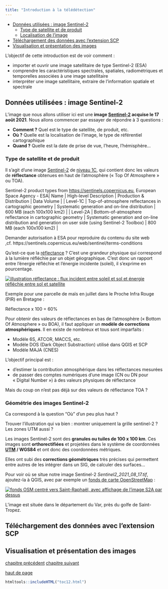 ```yaml
---
title: "Introduction à la télédétection"
---
```


::: {.row}

::: {.content .col-xs-12 .col-sm-8 .col-md-9}

* [Données utilisées : image Sentinel-2](#XII11)
	+ [Type de satellite et de produit](#XII11a)
	+ [Localisation de l'image](#XII11b)
* [Téléchargement des données avec l'extension SCP](#XII12)
* [Visualisation et présentation des images](#XII13)

L'objectif de cette introduction est de voir comment :

* importer et ouvrir une image satellitaire de type Sentinel-2 (ESA)
* comprendre les caractéristiques spectrales, spatiales, radiométriques et temporelles associées à une image satellitaire
* interpréter une image satellitaire, extraire de l’information spatiale et spectrale

## Données utilisées : image Sentinel-2

L'image que nous allons utiliser ici est une **image [Sentinel-2](https://fr.wikipedia.org/wiki/Sentinel-2) acquise le 17 août 2021**. Nous allons commencer par essayer de répondre à 3 questions :

* **Comment ?** Quel est le type de satellite, de produit, etc.
* **Où ?** Quelle est la localisation de l'image, le type de référentiel cartographique
* **Quand ?** Quelle est la date de prise de vue, l'heure, l'hémisphère...

### Type de satellite et de produit

Il s'agit d'une image [Sentinel-2](https://fr.wikipedia.org/wiki/Sentinel-2) de [niveau 1C](https://sentinels.copernicus.eu/web/sentinel/user-guides/sentinel-2-msi/product-types), qui contient donc les valeurs de **réflectance** obtenues en haut de l'atmosphère (« Top Of Atmosphere » ou TOA).

Sentinel-2 product types from [https://sentinels.copernicus.eu](https://sentinels.copernicus.eu/web/sentinel/user-guides/sentinel-2-msi/product-types), European Space Agency - ESA| Name | High-level Description | Production & Distribution | Data Volume |
| Level-1C | Top-of-atmosphere reflectances in cartographic geometry | Systematic generation and on-line distribution | 600 MB (each 100x100 km2) |
| Level-2A | Bottom-of-atmosphere reflectance in cartographic geometry | Systematic generation and on-line distribution and generation on user side (using Sentinel-2 Toolbox) | 800 MB (each 100x100 km2) |

Demander autorisation à ESA pour reproduire du contenu du site web ,cf. https://sentinels.copernicus.eu/web/sentinel/terms-conditions

Qu'est-ce que la [réflectance](https://fr.wikipedia.org/wiki/R%C3%A9flectance) ? C'est une grandeur physique qui correspond à la lumière réfléchie par un objet géographique. C’est donc un rapport entre l’énergie réfléchie et l’énergie incidente (soleil), il s’exprime en pourcentage.

[![illustration réflectance : flux incident entre soleil et sol et énergie réfléchie entre sol et satellite](illustrations/tous/12_01_reflectance.png)](illustrations/tous/12_01_reflectance.svg)

Exemple pour une parcelle de maïs en juillet dans le Proche Infra Rouge (PIR) en Bretagne :

Réflectance x 100 = 60%

Pour obtenir des valeurs de réflectances en bas de l'atmosphère (« Bottom Of Atmosphere » ou BOA), il faut appliquer un **modèle de corrections atmosphériques**. Il en existe de nombreux et tous sont imparfaits :

* Modèle 6S, ATCOR, MACCS, etc.
* Modèle DOS (Dark Object Substraction) utilisé dans QGIS et SCP
* Modèle MAJA (CNES)

L'objectif principal est :

* d'estimer la contribution atmosphérique dans les réflectances mesurées
* de passer des comptes numériques d’une image (CN ou DN pour « Digital Number ») à des valeurs physiques de réflectance

Mais du coup on n'est pas déjà sur des valeurs de réflectance TOA ?

### Géométrie des images Sentinel-2

Ca correspond à la question "Où" d'un peu plus haut ?

Trouver l'illustration qui va bien : montrer uniquement la grille sentinel-2 ? Les zones UTM aussi ?

Les images Sentinel-2 sont des **granules ou tuiles de 100 x 100 km**. Ces images sont **orthorectifiées** et projetées dans le système de coordonnées **[UTM](02_02_coord.html#II22d) / WGS84** et ont donc des coordonnées métriques.

Elles ont subi des **corrections géométriques** très précises qui permettent entre autres de les intégrer dans un SIG, de calculer des surfaces...

Pour voir où se situe notre image Sentinel-2 *Sentinel2\_2021\_08\_17.tif*, ajoutez-la à QGIS, avec par exemple un [fonds de carte OpenStreetMap](03_04_fonds_carte.html#III42a) :

[![fonds OSM centré vers Saint-Raphaël, avec affichage de l'image S2A par dessus](illustrations/tous/12_01_localisation_image_zoom.png)](illustrations/tous/12_01_localisation_image_zoom.png)

L'image est située dans le département du Var, près du golfe de Saint-Tropez.

## Téléchargement des données avec l'extension SCP

## Visualisation et présentation des images

[chapitre précédent](12_00_teledetection.html)
[chapitre suivant](12_02_info_spectrale.html)

[haut de page](#wrap)

:::

```r
htmltools::includeHTML("toc12.html")
```

:::

